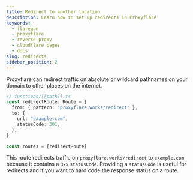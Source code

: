 ```yaml
---
title: Redirect to another location
description: Learn how to set up redirects in Proxyflare
keywords:
  - flaregun
  - proxyflare
  - reverse proxy
  - cloudflare pages
  - docs
slug: redirects
sidebar_position: 2
---
```


Proxyflare can redirect traffic on absolute or wildcard pathnames on your domain to other places on the internet.

```ts
// functions/[[path]].ts
const redirectRoute: Route = {
  from: { pattern: "proxyflare.works/redirect" },
  to: {
    url: "example.com",
    statusCode: 301,
  },
}

const routes = [redirectRoute]
```

This route redirects traffic on `proxyflare.works/redirect` to `example.com` because it contains a `3xx` `statusCode`. Providing a `statusCode` is useful for redirects and if you want to hard code the response status on a route.
